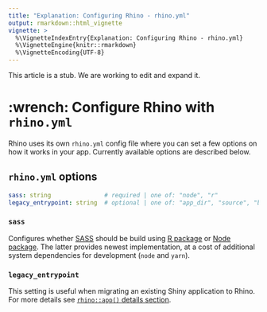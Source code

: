 ```yaml
---
title: "Explanation: Configuring Rhino - rhino.yml"
output: rmarkdown::html_vignette
vignette: >
  %\VignetteIndexEntry{Explanation: Configuring Rhino - rhino.yml}
  %\VignetteEngine{knitr::rmarkdown}
  %\VignetteEncoding{UTF-8}
---
```


<p class="alert alert-warning">
  This article is a stub. We are working to edit and expand it.
</p>

# :wrench: Configure Rhino with `rhino.yml`
Rhino uses its own `rhino.yml` config file where you can set a few options on how it works in your app. Currently available
options are described below.

## `rhino.yml` options
```yaml
sass: string               # required | one of: "node", "r"
legacy_entrypoint: string  # optional | one of: "app_dir", "source", "box_top_level"
```

### `sass`
Configures whether [SASS](https://sass-lang.com/) should be build using [R
package](https://cran.r-project.org/package=sass) or [Node
package](https://www.npmjs.com/package/sass). The latter provides newest implementation, at a cost
of additional system dependencies for development (`node` and `yarn`).

### `legacy_entrypoint`
This setting is useful when migrating an existing Shiny application to Rhino. For more details see
[`rhino::app()` details section](https://appsilon.github.io/rhino/reference/app.html#details-1).
